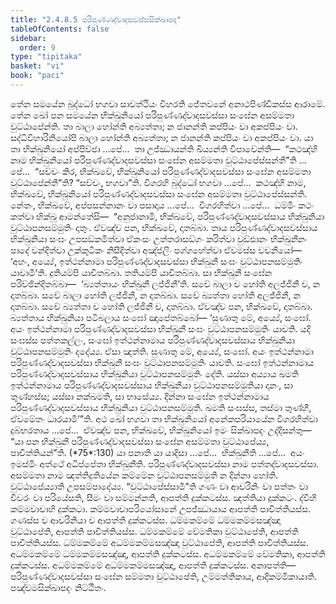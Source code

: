 ```yaml
---
title: "2.4.8.5 පරිපුණ්ණද්වාදසවස්සසික්ඛාපද"
tableOfContents: false
sidebar:
  order: 9
type: "tipitaka"
basket: "vi"
book: "paci"
---
```



<DynamicBreadcrumb />

<Division number="1140" book="paci">

<Paragraph number="3339" book="paci">
තේන සමයේන බුද්ධෝ භගවා සාවත්ථියං විහරති ජේතවනේ අනාථපිණ්ඩිකස්ස ආරාමේ. තේන ඛෝ පන සමයේන භික්ඛුනියෝ පරිපුණ්ණද්වාදසවස්සා සංඝේන අසම්මතා වුට්ඨාපේන්ති. තා බාලා හෝන්ති අබ්‍යත්තා; න ජානන්ති කප්පියං වා අකප්පියං වා. සද්ධිවිහාරිනියෝපි බාලා හෝන්ති අබ්‍යත්තා; න ජානන්ති කප්පියං වා අකප්පියං වා.
</Paragraph>

<Paragraph number="3340" book="paci">
යා තා භික්ඛුනියෝ අප්පිච්ඡා …පේ…  තා උජ්ඣායන්ති ඛිය්‍යන්ති විපාචේන්ති—  “කථඤ්හි නාම භික්ඛුනියෝ පරිපුණ්ණද්වාදසවස්සා සංඝේන අසම්මතා වුට්ඨාපේස්සන්තී”ති …පේ…  “සච්චං කිර, භික්ඛවේ, භික්ඛුනියෝ පරිපුණ්ණද්වාදසවස්සා සංඝේන අසම්මතා වුට්ඨාපේන්තී”ති? “සච්චං, භගවා”ති. විගරහි බුද්ධෝ භගවා …පේ…  කථඤ්හි නාම, භික්ඛවේ, භික්ඛුනියෝ පරිපුණ්ණද්වාදසවස්සා සංඝේන අසම්මතා වුට්ඨාපේස්සන්ති. නේතං, භික්ඛවේ, අප්පසන්නානං වා පසාදාය …පේ…  විගරහිත්වා …පේ…  ධම්මිං කථං කත්වා භික්ඛූ ආමන්තේසි—  “අනුජානාමි, භික්ඛවේ, පරිපුණ්ණද්වාදසවස්සාය භික්ඛුනියා වුට්ඨාපනසම්මුතිං දාතුං. ඒවඤ්ච පන, භික්ඛවේ, දාතබ්බා. තාය පරිපුණ්ණද්වාදසවස්සාය භික්ඛුනියා සංඝං උපසඞ්කමිත්වා ඒකංසං උත්තරාසඞ්ගං කරිත්වා වුඩ්ඪානං භික්ඛුනීනං පාදේ වන්දිත්වා උක්කුටිකං නිසීදිත්වා අඤ්ජලිං පග්ගහේත්වා ඒවමස්ස වචනීයෝ—  ‘අහං, අය්‍යේ, ඉත්ථන්නාමා පරිපුණ්ණද්වාදසවස්සා භික්ඛුනී සංඝං වුට්ඨාපනසම්මුතිං යාචාමී’ති. දුතියම්පි යාචිතබ්බා. තතියම්පි යාචිතබ්බා. සා භික්ඛුනී සංඝේන පරිච්ඡින්දිතබ්බා—  ‘බ්‍යත්තායං භික්ඛුනී ලජ්ජිනී’ති. සචේ බාලා ච හෝති අලජ්ජිනී ච, න දාතබ්බා. සචේ බාලා හෝති ලජ්ජිනී, න දාතබ්බා. සචේ බ්‍යත්තා හෝති අලජ්ජිනී, න දාතබ්බා. සචේ බ්‍යත්තා ච හෝති ලජ්ජිනී ච, දාතබ්බා. ඒවඤ්ච පන, භික්ඛවේ, දාතබ්බා. බ්‍යත්තාය භික්ඛුනියා පටිබලාය සංඝෝ ඤාපේතබ්බෝ—
</Paragraph>

</Division>
<Division number="1141" book="paci">

<Paragraph number="3341" book="paci">
‘සුණාතු මේ, අය්‍යේ, සංඝෝ. අයං ඉත්ථන්නාමා පරිපුණ්ණද්වාදසවස්සා භික්ඛුනී සංඝං වුට්ඨාපනසම්මුතිං යාචති. යදි සංඝස්ස පත්තකල්ලං, සංඝෝ ඉත්ථන්නාමාය පරිපුණ්ණද්වාදසවස්සාය භික්ඛුනියා වුට්ඨාපනසම්මුතිං දදේය්‍ය. ඒසා ඤත්ති.
</Paragraph>

<Paragraph number="3342" book="paci">
සුණාතු මේ, අය්‍යේ, සංඝෝ. අයං ඉත්ථන්නාමා පරිපුණ්ණද්වාදසවස්සා භික්ඛුනී සංඝං වුට්ඨාපනසම්මුතිං යාචති. සංඝෝ ඉත්ථන්නාමාය පරිපුණ්ණද්වාදසවස්සාය භික්ඛුනියා වුට්ඨාපනසම්මුතිං දේති. යස්සා අය්‍යාය ඛමති ඉත්ථන්නාමාය පරිපුණ්ණද්වාදසවස්සාය භික්ඛුනියා වුට්ඨාපනසම්මුතියා දානං, සා තුණ්හස්ස; යස්සා නක්ඛමති, සා භාසේය්‍ය.
</Paragraph>

<Paragraph number="3343" book="paci">
දින්නා සංඝේන ඉත්ථන්නාමාය පරිපුණ්ණද්වාදසවස්සාය භික්ඛුනියා වුට්ඨාපනසම්මුති. ඛමති සංඝස්ස, තස්මා තුණ්හී, ඒවමේතං ධාරයාමී’”ති.
</Paragraph>

<Paragraph number="3344" book="paci">
අථ ඛෝ භගවා තා භික්ඛුනියෝ අනේකපරියායේන විගරහිත්වා දුබ්භරතාය …පේ…  ඒවඤ්ච පන, භික්ඛවේ, භික්ඛුනියෝ ඉමං සික්ඛාපදං උද්දිසන්තු—
</Paragraph>

</Division>
<Division number="1142" book="paci">

<Paragraph number="3345" book="paci">
<Emphasis>“යා පන භික්ඛුනී පරිපුණ්ණද්වාදසවස්සා සංඝේන අසම්මතා වුට්ඨාපේය්‍ය, පාචිත්තියන්”</Emphasis>ති. (*75*:<Emphasis>130</Emphasis>)
</Paragraph>

</Division>
<Division number="1143" book="paci">

<Paragraph number="3346" book="paci">
<Emphasis>යා පනා</Emphasis>ති යා යාදිසා …පේ…  <Emphasis>භික්ඛුනී</Emphasis>ති …පේ…  අයං ඉමස්මිං අත්ථේ අධිප්පේතා භික්ඛුනීති.
</Paragraph>

<Paragraph number="3347" book="paci">
<Emphasis>පරිපුණ්ණද්වාදසවස්සා</Emphasis> නාම පත්තද්වාදසවස්සා.
</Paragraph>

<Paragraph number="3348" book="paci">
<Emphasis>අසම්මතා</Emphasis> නාම ඤත්තිදුතියේන කම්මේන වුට්ඨාපනසම්මුති න දින්නා හෝති. <Emphasis>වුට්ඨාපේය්‍යා</Emphasis>ති උපසම්පාදේය්‍ය.
</Paragraph>

<Paragraph number="3349" book="paci">
“වුට්ඨාපේස්සාමී”ති ගණං වා ආචරිනිං වා පත්තං වා චීවරං වා පරියේසති, සීමං වා සම්මන්නති, ආපත්ති දුක්කටස්ස. ඤත්තියා දුක්කටං. ද්වීහි කම්මවාචාහි දුක්කටා. කම්මවාචාපරියෝසානේ උපජ්ඣායාය ආපත්ති පාචිත්තියස්ස. ගණස්ස ච ආචරිනියා ච ආපත්ති දුක්කටස්ස.
</Paragraph>

</Division>
<Division number="1144" book="paci">

<Paragraph number="3350" book="paci">
ධම්මකම්මේ ධම්මකම්මසඤ්ඤා වුට්ඨාපේති, ආපත්ති පාචිත්තියස්ස. ධම්මකම්මේ වේමතිකා වුට්ඨාපේති, ආපත්ති පාචිත්තියස්ස. ධම්මකම්මේ අධම්මකම්මසඤ්ඤා වුට්ඨාපේති, ආපත්ති පාචිත්තියස්ස.
</Paragraph>

<Paragraph number="3351" book="paci">
අධම්මකම්මේ ධම්මකම්මසඤ්ඤා, ආපත්ති දුක්කටස්ස. අධම්මකම්මේ වේමතිකා, ආපත්ති දුක්කටස්ස. අධම්මකම්මේ අධම්මකම්මසඤ්ඤා, ආපත්ති දුක්කටස්ස.
</Paragraph>

</Division>
<Division number="1145" book="paci">

<Paragraph number="3352" book="paci">
අනාපත්ති—  පරිපුණ්ණද්වාදසවස්සා සංඝේන සම්මතා වුට්ඨාපේති, උම්මත්තිකාය, ආදිකම්මිකායාති.

</Paragraph>
</Division>

<Paragraph number="3353" type="center" book="paci">
පඤ්චමසික්ඛාපදං නිට්ඨිතං.
</Paragraph>